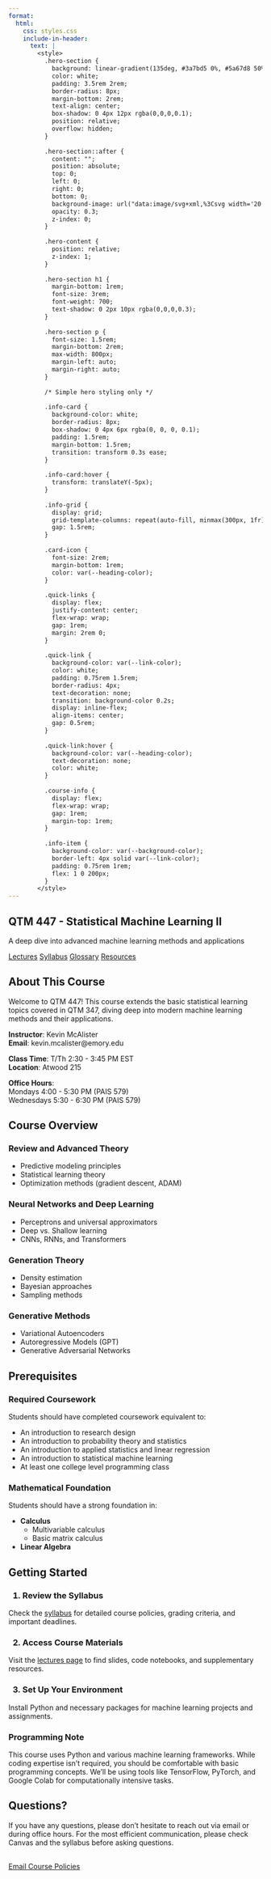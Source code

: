 ```yaml
---
format:
  html:
    css: styles.css
    include-in-header:
      text: |
        <style>
          .hero-section {
            background: linear-gradient(135deg, #3a7bd5 0%, #5a67d8 50%, #6b46c1 100%);
            color: white;
            padding: 3.5rem 2rem;
            border-radius: 8px;
            margin-bottom: 2rem;
            text-align: center;
            box-shadow: 0 4px 12px rgba(0,0,0,0.1);
            position: relative;
            overflow: hidden;
          }
          
          .hero-section::after {
            content: "";
            position: absolute;
            top: 0;
            left: 0;
            right: 0;
            bottom: 0;
            background-image: url("data:image/svg+xml,%3Csvg width='20' height='20' viewBox='0 0 20 20' xmlns='http://www.w3.org/2000/svg'%3E%3Cg fill='%23ffffff' fill-opacity='0.05' fill-rule='evenodd'%3E%3Cpolygon points='0,10 10,0 20,10 10,20'/%3E%3C/g%3E%3C/svg%3E");
            opacity: 0.3;
            z-index: 0;
          }
          
          .hero-content {
            position: relative;
            z-index: 1;
          }
          
          .hero-section h1 {
            margin-bottom: 1rem;
            font-size: 3rem;
            font-weight: 700;
            text-shadow: 0 2px 10px rgba(0,0,0,0.3);
          }
          
          .hero-section p {
            font-size: 1.5rem;
            margin-bottom: 2rem;
            max-width: 800px;
            margin-left: auto;
            margin-right: auto;
          }
          
          /* Simple hero styling only */
          
          .info-card {
            background-color: white;
            border-radius: 8px;
            box-shadow: 0 4px 6px rgba(0, 0, 0, 0.1);
            padding: 1.5rem;
            margin-bottom: 1.5rem;
            transition: transform 0.3s ease;
          }
          
          .info-card:hover {
            transform: translateY(-5px);
          }
          
          .info-grid {
            display: grid;
            grid-template-columns: repeat(auto-fill, minmax(300px, 1fr));
            gap: 1.5rem;
          }
          
          .card-icon {
            font-size: 2rem;
            margin-bottom: 1rem;
            color: var(--heading-color);
          }
          
          .quick-links {
            display: flex;
            justify-content: center;
            flex-wrap: wrap;
            gap: 1rem;
            margin: 2rem 0;
          }
          
          .quick-link {
            background-color: var(--link-color);
            color: white;
            padding: 0.75rem 1.5rem;
            border-radius: 4px;
            text-decoration: none;
            transition: background-color 0.2s;
            display: inline-flex;
            align-items: center;
            gap: 0.5rem;
          }
          
          .quick-link:hover {
            background-color: var(--heading-color);
            text-decoration: none;
            color: white;
          }
          
          .course-info {
            display: flex;
            flex-wrap: wrap;
            gap: 1rem;
            margin-top: 1rem;
          }
          
          .info-item {
            background-color: var(--background-color);
            border-left: 4px solid var(--link-color);
            padding: 0.75rem 1rem;
            flex: 1 0 200px;
          }
        </style>
---
```


::: {.hero-section}
<div class="hero-content">
# QTM 447 - Statistical Machine Learning II

A deep dive into advanced machine learning methods and applications
</div>
:::

<div class="content-section">

<div class="quick-links">
[<i class="fas fa-book"></i> Lectures](lectures/index.qmd){.quick-link}
[<i class="fas fa-tasks"></i> Syllabus](syllabus.qmd){.quick-link}
[<i class="fas fa-list"></i> Glossary](lectures/glossary.qmd){.quick-link}
[<i class="fas fa-graduation-cap"></i> Resources](lectures/resources.qmd){.quick-link}
</div>

## About This Course

Welcome to QTM 447! This course extends the basic statistical learning topics covered in QTM 347, diving deep into modern machine learning methods and their applications.

::: {.course-info}
<div class="info-item">
**Instructor**: Kevin McAlister  
**Email**: kevin.mcalister@emory.edu
</div>

<div class="info-item">
**Class Time**: T/Th 2:30 - 3:45 PM EST  
**Location**: Atwood 215
</div>

<div class="info-item">
**Office Hours**:  
Mondays 4:00 - 5:30 PM (PAIS 579)  
Wednesdays 5:30 - 6:30 PM (PAIS 579)
</div>
:::

## Course Overview

<div class="info-grid">
<div class="info-card">
<div class="card-icon"><i class="fas fa-brain"></i></div>
<h3>Review and Advanced Theory</h3>
<ul>
  <li>Predictive modeling principles</li>
  <li>Statistical learning theory</li>
  <li>Optimization methods (gradient descent, ADAM)</li>
</ul>
</div>

<div class="info-card">
<div class="card-icon"><i class="fas fa-network-wired"></i></div>
<h3>Neural Networks and Deep Learning</h3>
<ul>
  <li>Perceptrons and universal approximators</li>
  <li>Deep vs. Shallow learning</li>
  <li>CNNs, RNNs, and Transformers</li>
</ul>
</div>

<div class="info-card">
<div class="card-icon"><i class="fas fa-chart-bar"></i></div>
<h3>Generation Theory</h3>
<ul>
  <li>Density estimation</li>
  <li>Bayesian approaches</li>
  <li>Sampling methods</li>
</ul>
</div>

<div class="info-card">
<div class="card-icon"><i class="fas fa-robot"></i></div>
<h3>Generative Methods</h3>
<ul>
  <li>Variational Autoencoders</li>
  <li>Autoregressive Models (GPT)</li>
  <li>Generative Adversarial Networks</li>
</ul>
</div>
</div>

## Prerequisites

<div class="info-grid">
<div class="info-card">
<div class="card-icon"><i class="fas fa-graduation-cap"></i></div>
<h3>Required Coursework</h3>
<p>Students should have completed coursework equivalent to:</p>
<ul>
  <li>An introduction to research design</li>
  <li>An introduction to probability theory and statistics</li>
  <li>An introduction to applied statistics and linear regression</li>
  <li>An introduction to statistical machine learning</li>
  <li>At least one college level programming class</li>
</ul>
</div>

<div class="info-card">
<div class="card-icon"><i class="fas fa-square-root-alt"></i></div>
<h3>Mathematical Foundation</h3>
<p>Students should have a strong foundation in:</p>
<ul>
  <li><strong>Calculus</strong>
    <ul>
      <li>Multivariable calculus</li>
      <li>Basic matrix calculus</li>
    </ul>
  </li>
  <li><strong>Linear Algebra</strong></li>
</ul>
</div>
</div>

## Getting Started

<div class="info-grid">
<div class="info-card">
<div class="card-icon"><i class="fas fa-file-alt"></i></div>
<h3>1. Review the Syllabus</h3>
<p>Check the <a href="syllabus.qmd">syllabus</a> for detailed course policies, grading criteria, and important deadlines.</p>
</div>

<div class="info-card">
<div class="card-icon"><i class="fas fa-chalkboard-teacher"></i></div>
<h3>2. Access Course Materials</h3>
<p>Visit the <a href="lectures/index.qmd">lectures page</a> to find slides, code notebooks, and supplementary resources.</p>
</div>

<div class="info-card">
<div class="card-icon"><i class="fas fa-laptop-code"></i></div>
<h3>3. Set Up Your Environment</h3>
<p>Install Python and necessary packages for machine learning projects and assignments.</p>
</div>
</div>

<div class="info-card" style="background-color: var(--blockquote-bg); border-left: 4px solid var(--blockquote-border);">
<div class="card-icon"><i class="fas fa-code"></i></div>
<h3>Programming Note</h3>
<p>This course uses Python and various machine learning frameworks. While coding expertise isn't required, you should be comfortable with basic programming concepts. We'll be using tools like TensorFlow, PyTorch, and Google Colab for computationally intensive tasks.</p>
</div>

## Questions?

<div class="info-card">
<div class="card-icon"><i class="fas fa-question-circle"></i></div>
<p>If you have any questions, please don't hesitate to reach out via email or during office hours. For the most efficient communication, please check Canvas and the syllabus before asking questions.</p>

<div style="display: flex; gap: 1rem; margin-top: 1rem;">
  <a href="mailto:kevin.mcalister@emory.edu" class="quick-link">
    <i class="fas fa-envelope"></i> Email
  </a>
  <a href="syllabus.qmd" class="quick-link">
    <i class="fas fa-info-circle"></i> Course Policies
  </a>
</div>
</div>
</div> 